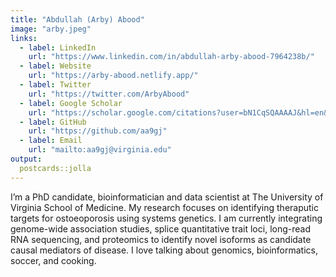 ```yaml
---
title: "Abdullah (Arby) Abood"
image: "arby.jpeg"
links:
  - label: LinkedIn
    url: "https://www.linkedin.com/in/abdullah-arby-abood-7964238b/"
  - label: Website
    url: "https://arby-abood.netlify.app/"
  - label: Twitter
    url: "https://twitter.com/ArbyAbood"
  - label: Google Scholar
    url: "https://scholar.google.com/citations?user=bN1CqSQAAAAJ&hl=en&oi=ao"
  - label: GitHub
    url: "https://github.com/aa9gj"
  - label: Email
    url: "mailto:aa9gj@virginia.edu"
output:
  postcards::jolla
---
```

 
I’m a PhD candidate, bioinformatician and data scientist at The University of Virginia School of Medicine. My research focuses on identifying theraputic targets for ostoeoporosis using systems genetics. I am currently integrating genome-wide association studies, splice quantitative trait loci, long-read RNA sequencing, and proteomics to identify novel isoforms as candidate causal mediators of disease. I love talking about genomics, bioinformatics, soccer, and cooking. 
